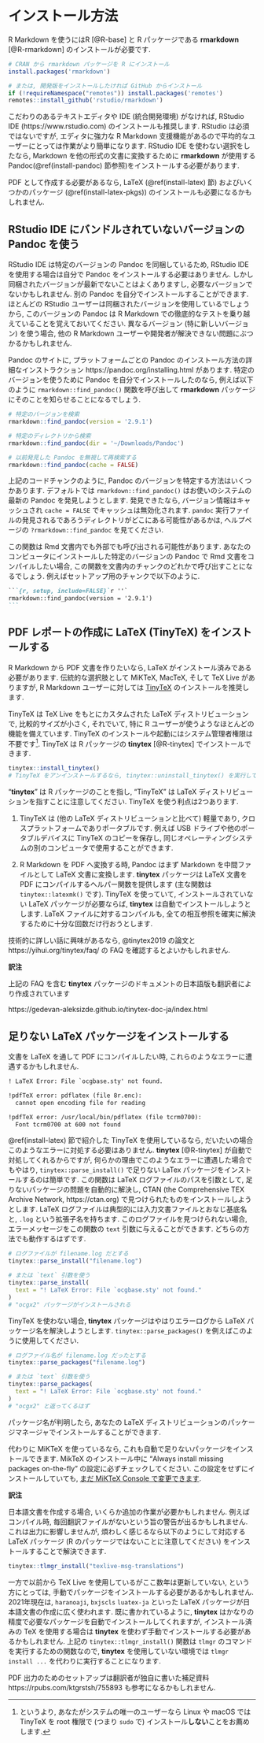 \mainmatter

# インストール方法 {#installation}

R Markdown を使うにはR [@R-base] と R パッケージである **rmarkdown** [@R-rmarkdown] のインストールが必要です.

```r
# CRAN から rmarkdown パッケージを R にインストール
install.packages('rmarkdown')

# または, 開発版をインストールしたければ GitHub からインストール
if (!requireNamespace("remotes")) install.packages('remotes')
remotes::install_github('rstudio/rmarkdown')
```

こだわりのあるテキストエディタや IDE (統合開発環境) がなければ, RStudio\index{RStudio} IDE (https://www.rstudio.com) のインストールも推奨します. RStudio は必須ではないですが, エディタに強力な R Markdown 支援機能があるので平均的なユーザーにとっては作業がより簡単になります. RStudio IDE を使わない選択をしたなら, Markdown を他の形式の文書に変換するために **rmarkdown** が使用する  Pandoc\index{Pandoc}(\@ref(install-pandoc) 節参照)をインストールする必要があります.

PDF として作成する必要があるなら, LaTeX\index{LaTeX} (\@ref(install-latex) 節) およびいくつかのパッケージ (\@ref(install-latex-pkgs)) のインストールも必要になるかもしれません.

## RStudio IDE にバンドルされていないバージョンの Pandoc を使う {#install-pandoc}

RStudio IDE は特定のバージョンの Pandoc\index{Pandoc} を同梱しているため, RStudio IDE を使用する場合は自分で Pandoc をインストールする必要はありません. しかし同梱されたバージョンが最新でないことはよくありますし, 必要なバージョンでないかもしれません. 別の Pandoc を自分でインストールすることができます. ほとんどの RStudio ユーザーは同梱されたバージョンを使用しているでしょうから, このバージョンの Pandoc は R Markdown での徹底的なテストを乗り越えていることを覚えておいてください. 異なるバージョン (特に新しいバージョン) を使う場合, 他の R Markdown ユーザーや開発者が解決できない問題にぶつかるかもしれません.

Pandoc のサイトに, プラットフォームごとの Pandoc のインストール方法の詳細なインストラクション https://pandoc.org/installing.html があります. 特定のバージョンを使うために Pandoc を自分でインストールしたのなら,  例えば以下のように `rmarkdown::find_pandoc()` 関数を呼び出して **rmarkdown** パッケージにそのことを知らせることになるでしょう.

```r
# 特定のバージョンを検索
rmarkdown::find_pandoc(version = '2.9.1')

# 特定のディレクトリから検索
rmarkdown::find_pandoc(dir = '~/Downloads/Pandoc')

# 以前発見した Pandoc を無視して再検索する
rmarkdown::find_pandoc(cache = FALSE)
```

上記のコードチャンクのように, Pandoc のバージョンを特定する方法はいくつかあります. デフォルトでは `rmarkdown::find_pandoc()` はお使いのシステムの最新の Pandoc を発見しようとします. 発見できたなら, バージョン情報はキャッシュされ `cache = FALSE` でキャッシュは無効化されます. `pandoc` 実行ファイルの発見されるであろうディレクトリがどこにある可能性があるかは, ヘルプページの `?rmarkdown::find_pandoc` を見てください.

この関数は Rmd 文書内でも外部でも呼び出される可能性があります. あなたのコンピュータにインストールした特定のバージョンの Pandoc で Rmd 文書をコンパイルしたい場合, この関数を文書内のチャンクのどれかで呼び出すことになるでしょう. 例えばセットアップ用のチャンクで以下のように.

````md
```{r, setup, include=FALSE}`r ''`
rmarkdown::find_pandoc(version = '2.9.1')
```
````

## PDF レポートの作成に LaTeX (TinyTeX) をインストールする {#install-latex}

R Markdown から PDF 文書を作りたいなら, LaTeX\index{LaTeX} がインストール済みである必要があります. 伝統的な選択肢として MiKTeX\index{LaTeX!MiKTeX}, MacTeX, そして TeX Live がありますが, R Markdown ユーザーに対しては [TinyTeX](https://yihui.org/tinytex/) のインストールを推奨します.

TinyTeX\index{LaTeX!TinyTeX} は TeX Live をもとにカスタムされた LaTeX ディストリビューションで, 比較的サイズが小さく, それでいて, 特に R ユーザーが使うようなほとんどの機能を備えています. TinyTeX のインストールや起動にはシステム管理者権限は不要です^[というより, あなたがシステムの唯一のユーザーなら Linux や macOS では TinyTeX を root 権限で (つまり `sudo` で) インストール**しない**ことをお薦めします.]. TinyTeX は R パッケージの **tinytex**\index{LaTeX!tinytex} [@R-tinytex] でインストールできます.

```r
tinytex::install_tinytex()
# TinyTeX をアンインストールするなら, tinytex::uninstall_tinytex() を実行してください
```

"**tinytex**" は R パッケージのことを指し, "TinyTeX" は LaTeX ディストリビューションを指すことに注意してください. TinyTeX を使う利点は2つあります.

1. TinyTeX は (他の LaTeX ディストリビューションと比べて) 軽量であり, クロスプラットフォームでありポータブルです. 例えば USB ドライブや他のポータブルデバイスに TinyTeX のコピーを保存し, 同じオペレーティングシステムの別のコンピュータで使用することができます.

1. R Markdown を PDF へ変換する時, Pandoc はまず Markdown を中間ファイルとして LaTeX 文書に変換します. **tinytex** パッケージは LaTeX 文書を PDF にコンパイルするヘルパー関数を提供します (主な関数は `tinytex::latexmk()` です). TinyTeX を使っていて, インストールされていない LaTeX パッケージが必要ならば, **tinytex** は自動でインストールしようとします. LaTeX ファイルに対するコンパイルも, 全ての相互参照を確実に解決するために十分な回数だけ行おうとします.

技術的に詳しい話に興味があるなら, @tinytex2019 の論文と https://yihui.org/tinytex/faq/ の FAQ を確認するとよいかもしれません.

:::{.infobox .memo data-latex="{memo}"}
**訳注**

上記の FAQ を含む **tinytex** パッケージのドキュメントの日本語版も翻訳者により作成されています 

https://gedevan-aleksizde.github.io/tinytex-doc-ja/index.html

:::


## 足りない LaTeX パッケージをインストールする {#install-latex-pkgs}

文書を LaTeX を通して PDF にコンパイルしたい時, これらのようなエラーに遭遇するかもしれません.

```latex
! LaTeX Error: File `ocgbase.sty' not found.

!pdfTeX error: pdflatex (file 8r.enc):
  cannot open encoding file for reading

!pdfTeX error: /usr/local/bin/pdflatex (file tcrm0700):
  Font tcrm0700 at 600 not found
```

\@ref(install-latex) 節で紹介した TinyTeX を使用しているなら, だいたいの場合このようなエラーに対処する必要はありません. **tinytex** [@R-tinytex] が自動で対処してくれるからですが, 何らかの理由でこのようなエラーに遭遇した場合でもやはり, `tinytex::parse_install()`\index{tinytex!parse\_install()} で足りない LaTex パッケージ\index{LaTeX!パッケージ}をインストールするのは簡単です. この関数は LaTeX ログファイルのパスを引数として, 足りないパッケージの問題を自動的に解決し, CTAN (the Comprehensive TEX Archive Network, https://ctan.org) で見つけられたものをインストールしようとします. LaTeX ログファイルは典型的には入力文書ファイルとおなじ基底名と, `.log` という拡張子名を持ちます. このログファイルを見つけられない場合, エラーメッセージをこの関数の `text` 引数に与えることができます. どちらの方法でも動作するはずです.

```r
# ログファイルが filename.log だとする
tinytex::parse_install("filename.log")

# または `text` 引数を使う
tinytex::parse_install(
  text = "! LaTeX Error: File `ocgbase.sty' not found."
)
# "ocgx2" パッケージがインストールされる
```

TinyTeX を使わない場合, **tinytex** パッケージはやはりエラーログから LaTeX パッケージ名を解決しようとします.  `tinytex::parse_packages()`\index{tinytex!parse\_packages()} を例えばこのように使用してください.

```r
# ログファイル名が filename.log だったとする
tinytex::parse_packages("filename.log")

# または `text` 引数を使う
tinytex::parse_packages(
  text = "! LaTeX Error: File `ocgbase.sty' not found."
)
# "ocgx2" と返ってくるはず
```

パッケージ名が判明したら, あなたの LaTeX ディストリビューションのパッケージマネージャでインストールすることができます.

代わりに MiKTeX\index{LaTeX!MiKTeX} を使っているなら, これも自動で足りないパッケージをインストールできます. MikTeX のインストール中に "Always install missing packages on-the-fly" の設定に必ずチェックしてください.  この設定をせずにインストールしていても, [まだ MiKTeX  Console で変更できます](https://github.com/rstudio/rmarkdown/issues/1285#issuecomment-374340175).


:::{.infobox .memo data-latex="{memo}"}
**訳注**

日本語文書を作成する場合, いくらか追加の作業が必要かもしれません. 例えばコンパイル時, 毎回翻訳ファイルがないという旨の警告が出るかもしれません. これは出力に影響しませんが, 煩わしく感じるなら以下のようにして対応する LaTeX  パッケージ (R のパッケージではないことに注意してください) をインストールすることで解決できます.

```r
tinytex::tlmgr_install("texlive-msg-translations")
```

一方で以前から TeX Live を使用しているがここ数年は更新していない, という方にとっては, 手動でパッケージをインストールする必要があるかもしれません. 2021年現在は, `haranoaji`, `bxjscls` `luatex-ja` といった LaTeX パッケージが日本語文書の作成に広く使われます. 既に書かれているように, **tinytex** はかなりの精度で必要なパッケージを自動でインストールしてくれますが, インストール済みの TeX を使用する場合は **tinytex** を使わず手動でインストールする必要があるかもしれません. 上記の `tinytex::tlmgr_install()` 関数は `tlmgr` のコマンドを実行するための関数なので, **tinytex** を使用していない環境では `tlmgr install ...` を代わりに実行することになります.

PDF 出力のためのセットアップは翻訳者が独自に書いた補足資料 https://rpubs.com/ktgrstsh/755893 も参考になるかもしれません.
:::
